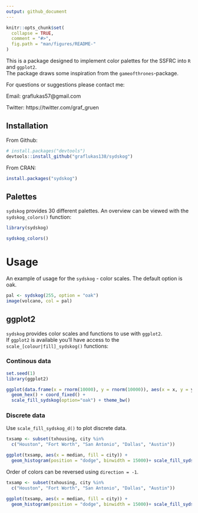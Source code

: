 ```yaml
---
output: github_document
---
```


<!-- README.md is generated from README.Rmd. Please edit that file -->

```r
knitr::opts_chunk$set(
  collapse = TRUE,
  comment = "#>",
  fig.path = "man/figures/README-"
)

```


<!-- badges: start -->

<!-- badges: end -->

This is a package designed to implement color palettes for the SSFRC into `R` and `ggplot2`.  
The package draws some inspiration from the `gameofthrones`-package.  

For questions or suggestions please contact me:

Email: graflukas57@gmail.com 

Twitter: https://twitter.com/graf_gruen 

## Installation

From Github:
```r
# install.packages("devtools")
devtools::install_github("graflukas138/sydskog")
```

From CRAN:
```r
install.packages("sydskog")
```

## Palettes
`sydskog` provides 30 different palettes. An overview can be viewed with the `sydskog_colors()`
function:

```r
library(sydskog)

sydskog_colors()
```

# Usage

An example of usage for the `sydskog` - color scales.
The default option is oak.

```r
pal <- sydskog(255, option = "oak")
image(volcano, col = pal)
```


## ggplot2
`sydskog` provides color scales and functions to use with `ggplot2`.  
If `ggplot2` is available you'll have access to the `scale_[colour|fill]_sydskog()` functions:

### Continous data

```r
set.seed(1)
library(ggplot2)
```

```r
ggplot(data.frame(x = rnorm(10000), y = rnorm(10000)), aes(x = x, y = y)) +
  geom_hex() + coord_fixed() +
  scale_fill_sydskog(option="oak") + theme_bw()
```


### Discrete data

Use `scale_fill_sydskog_d()` to plot discrete data.

```r
txsamp <- subset(txhousing, city %in%
  c("Houston", "Fort Worth", "San Antonio", "Dallas", "Austin"))

ggplot(txsamp, aes(x = median, fill = city)) +
  geom_histogram(position = "dodge", binwidth = 15000)+ scale_fill_sydskog_d(option = "oak")+ theme_bw()
```

Order of colors can be reversed using `direction = -1`.

```r
txsamp <- subset(txhousing, city %in%
  c("Houston", "Fort Worth", "San Antonio", "Dallas", "Austin"))

ggplot(txsamp, aes(x = median, fill = city)) +
  geom_histogram(position = "dodge", binwidth = 15000)+ scale_fill_sydskog_d(option = "oak", direction = -1) + theme_bw()
```


